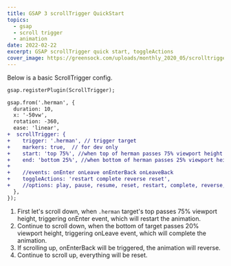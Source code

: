 ```yaml
---
title: GSAP 3 scrollTrigger QuickStart
topics:
  - gsap
  - scroll trigger
  - animation
date: 2022-02-22
excerpt: GSAP scrollTrigger quick start, toggleActions
cover_image: https://greensock.com/uploads/monthly_2020_05/scrolltrigger-thumb.png.eb7f15da1128db13dc6457a1dbf17011.png
---
```


Below is a basic ScrollTrigger config.

```diff
gsap.registerPlugin(ScrollTrigger);

gsap.from('.herman', {
  duration: 10,
  x: '-50vw',
  rotation: -360,
  ease: 'linear',
+  scrollTrigger: {
+    trigger: '.herman', // trigger target
+    markers: true,  // for dev only
+    start: 'top 75%', //when top of herman passes 75% viewport height
+    end: 'bottom 25%', //when bottom of herman passes 25% viewport height
+
+    //events: onEnter onLeave onEnterBack onLeaveBack
+    toggleActions: 'restart complete reverse reset',
+    //options: play, pause, resume, reset, restart, complete, reverse,none
  },
});
```

1. First let's scroll down, when `.herman` target's top passes 75% viewport height, triggering onEnter event, which will
   restart the animation.
2. Continue to scroll down, when the bottom of target passes 20% viewport height, triggering onLeave event, which will
   complete the animation.
3. If scrolling up, onEnterBack will be triggered, the animation will reverse.
4. Continue to scroll up, everything will be reset.

<CodeFrame
  src="https://codepen.io/wghglory/embed/RwjyBKE?default-tab=html%2Cresult&editable=true"
  title="ScrollTrigger QuickStart"
/>

<CodeFrame
  title="GreenSock ScrollTrigger Timeline"
  src="https://codepen.io/wghglory/embed/WNXJKdr?default-tab=html%2Cresult&editable=true"
/>

<CodeFrame
  title="toggleActions - ScrollTrigger"
  src="https://codepen.io/wghglory/embed/rNYvrJG?default-tab=html%2Cresult&editable=true"
/>
